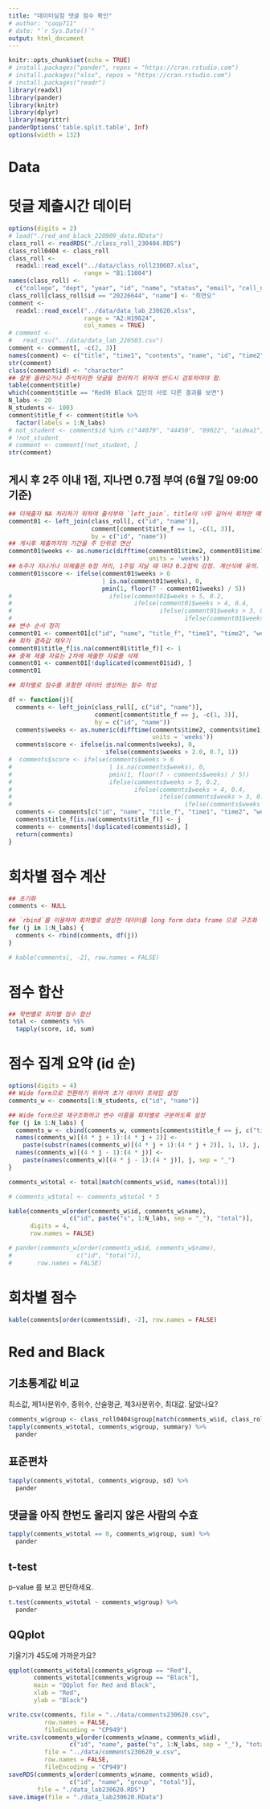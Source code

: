 ```yaml
---
title: "데이터실험 댓글 점수 확인"
# author: "coop711"
# date: "`r Sys.Date()`"
output: html_document
---
```


```r
knitr::opts_chunk$set(echo = TRUE)
# install.packages("pander", repos = "https://cran.rstudio.com")
# install.packages("xlsx", repos = "https://cran.rstudio.com")
# install.packages("readr")
library(readxl)
library(pander)
library(knitr)
library(dplyr)
library(magrittr)
panderOptions('table.split.table', Inf)
options(width = 132)
```

# Data

# 덧글 제출시간 데이터

```r
options(digits = 2)
# load("./red_and_black_220909_data.RData")
class_roll <- readRDS("./class_roll_230404.RDS")
class_roll0404 <- class_roll
class_roll <- 
  readxl::read_excel("../data/class_roll230607.xlsx",
                     range = "B1:I1004")
names(class_roll) <- 
  c("college", "dept", "year", "id", "name", "status", "email", "cell_number")
class_roll[class_roll$id == "20226644", "name"] <- "최연오"
comment <-
  readxl::read_excel("../data/data_lab_230620.xlsx",
                     range = "A2:H19024", 
                     col_names = TRUE)
# comment <-
#   read_csv("../data/data_lab_220503.csv")
comment <- comment[, -c(2, 3)]
names(comment) <- c("title", "time1", "contents", "name", "id", "time2")
str(comment)
class(comment$id) <- "character"
## 잘못 올라오거나 주석처리한 덧글을 정리하기 위하여 반드시 검토하여야 함.
table(comment$title)
which(comment$title == "Red와 Black 집단의 서로 다른 결과를 보면")
N_labs <- 20
N_students <- 1003
comment$title_f <- comment$title %>%
  factor(labels = 1:N_labs)
# not_student <- comment$id %in% c("44079", "44450", "89022", "aidma1", "yoonmee")
# !not_student
# comment <- comment[!not_student, ]
str(comment)
```

## 게시 후 2주 이내 1점, 지나면 0.7점 부여 (6월 7일 09:00 기준)


```r
## 미제출자 NA 처리하기 위하여 출석부와 `left_join`. title이 너무 길어서 회차만 뗴어 factor로 재구조화
comment01 <- left_join(class_roll[, c("id", "name")], 
                       comment[comment$title_f == 1, -c(1, 3)], 
                       by = c("id", "name"))
## 게시후 제출까지의 기간을 주 단위로 연산
comment01$weeks <- as.numeric(difftime(comment01$time2, comment01$time1, 
                                       units = 'weeks')) 
## 6주가 지나거나 미제출은 0점 처리, 1주일 지날 때 마다 0.2점씩 감점. 계산식에 유의.
comment01$score <- ifelse(comment01$weeks > 6 
                          | is.na(comment01$weeks), 0,  
                          pmin(1, floor(7 - comment01$weeks) / 5)) 
#                           ifelse(comment01$weeks > 5, 0.2,
#                                  ifelse(comment01$weeks > 4, 0.4,
#                                         ifelse(comment01$weeks > 3, 0.6,  
#                                                ifelse(comment01$weeks > 2, 0.8, 1)))))
## 변수 순서 정리
comment01 <- comment01[c("id", "name", "title_f", "time1", "time2", "weeks", "score")]
## 회차 결측값 채우기
comment01$title_f[is.na(comment01$title_f)] <- 1
## 중복 제출 자료는 2차에 제출한 자료를 삭제
comment01 <- comment01[!duplicated(comment01$id), ]
comment01

## 회차별로 점수를 포함한 데이터 생성하는 함수 작성

df <- function(j){  
  comments <- left_join(class_roll[, c("id", "name")], 
                        comment[comment$title_f == j, -c(1, 3)], 
                        by = c("id", "name"))
  comments$weeks <- as.numeric(difftime(comments$time2, comments$time1, 
                                        units = 'weeks'))
  comments$score <- ifelse(is.na(comments$weeks), 0,
                           ifelse(comments$weeks > 2.0, 0.7, 1))
#  comments$score <- ifelse(comments$weeks > 6
#                           | is.na(comments$weeks), 0, 
#                           pmin(1, floor(7 - comments$weeks) / 5))
#                           ifelse(comments$weeks > 5, 0.2,
#                                  ifelse(comments$weeks > 4, 0.4,
#                                         ifelse(comments$weeks > 3, 0.6,  
#                                                ifelse(comments$weeks > 2, 0.8, 1)))))
  comments <- comments[c("id", "name", "title_f", "time1", "time2", "weeks", "score")]
  comments$title_f[is.na(comments$title_f)] <- j
  comments <- comments[!duplicated(comments$id), ]
  return(comments)
}
```

# 회차별 점수 계산

```r
## 초기화
comments <- NULL 

## `rbind`를 이용하여 회차별로 생성한 데이터를 long form data frame 으로 구조화
for (j in 1:N_labs) {
  comments <- rbind(comments, df(j))
}

# kable(comments[, -2], row.names = FALSE)
```

# 점수 합산

```r
## 학번별로 회차별 점수 합산
total <- comments %$%
  tapply(score, id, sum)
```

# 점수 집계 요약 (id 순)

```r
options(digits = 4)
## Wide form으로 전환하기 위하여 초기 데이터 프레임 설정
comments_w <- comments[1:N_students, c("id", "name")]

## Wide form으로 재구조화하고 변수 이름을 회차별로 구분하도록 설정
for (j in 1:N_labs) {
  comments_w <- cbind(comments_w, comments[comments$title_f == j, c("time1", "time2", "weeks", "score")])
  names(comments_w)[(4 * j + 1):(4 * j + 2)] <- 
    paste(substr(names(comments_w)[(4 * j + 1):(4 * j + 2)], 1, 1), j, sep = "_")
  names(comments_w)[(4 * j - 1):(4 * j)] <- 
    paste(names(comments_w)[(4 * j - 1):(4 * j)], j, sep = "_")
}

comments_w$total <- total[match(comments_w$id, names(total))]

# comments_w$total <- comments_w$total * 5

kable(comments_w[order(comments_w$id, comments_w$name), 
                 c("id", paste("s", 1:N_labs, sep = "_"), "total")], 
      digits = 4,
      row.names = FALSE)

# pander(comments_w[order(comments_w$id, comments_w$name), 
#                  c("id", "total")], 
#       row.names = FALSE)
```

# 회차별 점수 

```r
kable(comments[order(comments$id), -2], row.names = FALSE)
```

# Red and Black

## 기초통계값 비교

최소값, 제1사분위수, 중위수, 산술평균, 제3사분위수, 최대값. 닮았나요?  

```r
comments_w$group <- class_roll0404$group[match(comments_w$id, class_roll0404$id)]
tapply(comments_w$total, comments_w$group, summary) %>% 
  pander
```

## 표준편차

```r
tapply(comments_w$total, comments_w$group, sd) %>%
  pander
```

## 댓글을 아직 한번도 올리지 않은 사람의 수효

```r
tapply(comments_w$total == 0, comments_w$group, sum) %>%
  pander
```

## t-test

p-value 를 보고 판단하세요.

```r
t.test(comments_w$total ~ comments_w$group) %>%
  pander
```

## QQplot 

기울기가 45도에 가까운가요?

```r
qqplot(comments_w$total[comments_w$group == "Red"], 
       comments_w$total[comments_w$group == "Black"],
       main = "QQplot for Red and Black",
       xlab = "Red", 
       ylab = "Black")
```

<!--
Save
-->

```r
write.csv(comments, file = "../data/comments230620.csv", 
          row.names = FALSE,
          fileEncoding = "CP949")
write.csv(comments_w[order(comments_w$name, comments_w$id), 
                 c("id", "name", paste("s", 1:N_labs, sep = "_"), "total")],
          file = "../data/comments230620_w.csv", 
          row.names = FALSE,
          fileEncoding = "CP949")
saveRDS(comments_w[order(comments_w$name, comments_w$id), 
                 c("id", "name", "group", "total")],
        file = "./data_lab230620.RDS")
save.image(file = "./data_lab230620.RData")
```
